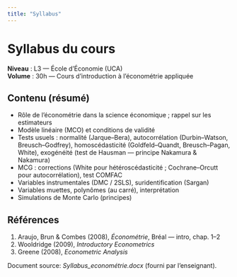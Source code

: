 ```yaml
---
title: "Syllabus"
---
```


# Syllabus du cours

**Niveau** : L3 — École d’Économie (UCA)  
**Volume** : 30h — Cours d’introduction à l’économétrie appliquée

## Contenu (résumé)
- Rôle de l’économétrie dans la science économique ; rappel sur les estimateurs
- Modèle linéaire (MCO) et conditions de validité
- Tests usuels : normalité (Jarque–Bera), autocorrélation (Durbin–Watson, Breusch–Godfrey), homoscédasticité (Goldfeld–Quandt, Breusch–Pagan, White), exogénéité (test de Hausman — principe Nakamura & Nakamura)
- MCG : corrections (White pour hétéroscédasticité ; Cochrane–Orcutt pour autocorrélation), test COMFAC
- Variables instrumentales (DMC / 2SLS), suridentification (Sargan)
- Variables muettes, polynômes (au carré), interprétation
- Simulations de Monte Carlo (principes)

## Références
1. Araujo, Brun & Combes (2008), *Économétrie*, Bréal — intro, chap. 1–2  
2. Wooldridge (2009), *Introductory Econometrics*  
3. Greene (2008), *Econometric Analysis*

::: {.small}
Document source: *Syllabus_econométrie.docx* (fourni par l’enseignant).
:::
